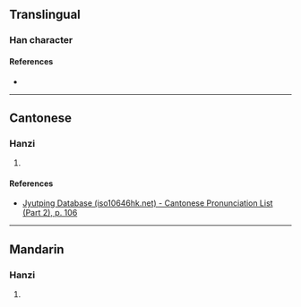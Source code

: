 {{character info/new}}
==Translingual==

===Han character===
{{Han char|rn=60|rad=彳|as=12|sn=15|four=27253|canj=HOSEQ|ids=⿰彳犀}}

====References====
* {{Han ref|kx=0370.250|dkj=10219|dj=0697.100|hdz=20845.030|uh=5FB2|ud=24498|bh=E577|bd=58743}}

----

==Cantonese==

===Hanzi===
{{yue-hanzi|jyut=tai4|y=tai4}}

# {{defn|lang=yue|sort=彳12}}

====References====
* [http://www.iso10646hk.net/jp/document/download.jsp Jyutping Database (iso10646hk.net) - Cantonese Pronunciation List (Part 2), p. 106]

----

==Mandarin==

===Hanzi===
{{cmn-hanzi|pin=[[tí]] ([[ti2]]), [[chí]] ([[chi2]])|wg=t'i<sup>2</sup>, ch'ih<sup>2</sup>}}

# {{defn|lang=cmn|sort=彳12}}